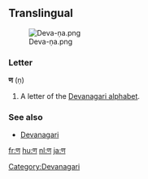 {{also|प}}
==Translingual==
[[File:Deva-ṇa.png|thumb]]

===Letter===
'''ण''' (ṇ)

# A letter of the [[Devanagari alphabet]].

===See also===
* [[w:Devanagari|Devanagari]]

[[Category:Devanagari]]

[[fr:ण]]
[[hu:ण]]
[[nl:ण]]
[[ja:ण]]